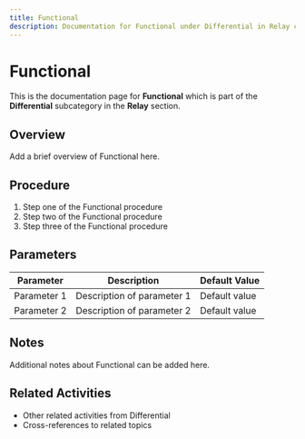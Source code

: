 ```yaml
---
title: Functional
description: Documentation for Functional under Differential in Relay category
---
```


# Functional

This is the documentation page for **Functional** which is part of the **Differential** subcategory in the **Relay** section.

## Overview

Add a brief overview of Functional here.

## Procedure

1. Step one of the Functional procedure
2. Step two of the Functional procedure
3. Step three of the Functional procedure

## Parameters

| Parameter | Description | Default Value |
|-----------|-------------|---------------|
| Parameter 1 | Description of parameter 1 | Default value |
| Parameter 2 | Description of parameter 2 | Default value |

## Notes

Additional notes about Functional can be added here.

## Related Activities

- Other related activities from Differential
- Cross-references to related topics
